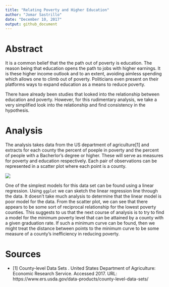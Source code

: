```yaml
---
title: "Relating Poverty and Higher Education"
author: "Jomar Sastrillo"
date: "December 10, 2017"
output: github_document
---
```


# Abstract
It is a common belief that the the path out of poverty is education. The reason being that education opens the path to jobs with higher earnings. It is these higher income outlook and to an extent, avoiding aimless spending which allows one to climb out of poverty. Politicians even present on their platforms ways to expand education as a means to reduce poverty.

There have already been studies that looked into the relationship between education and poverty. However, for this rudimentary analysis, we take a very simplified look into the relationship and find consistency in the hypothesis.


# Analysis
The analysis takes data from the US department of agriculture[1] and extracts for each county the percent of poeple in poverty and the percent of people with a Bacherlor's degree or higher. These will serve as measures for poverty and education respectively. Each pair of observations can be represented in a scatter plot where each point is a county.

![](../results/scatter-relation.png)

One of the simplest models for this data set can be found using a linear regression. Using `ggplot` we can sketch the linear regression line through the data. It doesn't take much analysis to determine that the linear model is poor model for the data. From the scatter plot, we can see that there appears to be some sort of reciprocal relationship for the lowest poverty counties. This suggests to us that the next course of analysis is to try to find a model for the minimum poverty level that can be attained by a county with a given graduation rate. If such a minimum curve can be found, then we might treat the distance between points to the minimum curve to be some measure of a county's inefficiency in reducing poverty.
 

# Sources
* [1] County-level Data Sets . United States Department of Agriculture: Economic Research Service. Accessed 2017. URL: https://www.ers.usda.gov/data-products/county-level-data-sets/
